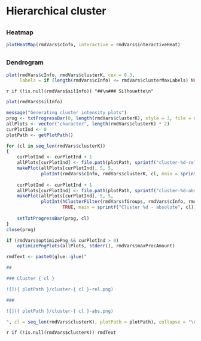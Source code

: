Hierarchical cluster {data-orientation=rows}
===

##

### Heatmap

```r
plotHeatMap(rmdVars$cInfo, interactive = rmdVars$interactiveHeat)
```

##

### Dendrogram
```r
plot(rmdVars$cInfo, rmdVars$clusterK, cex = 0.3,
     labels = if (length(rmdVars$cInfo) <= rmdVars$clusterMaxLabels) NULL else FALSE)
```

`r if (!is.null(rmdVars$silInfo)) "##\n### Silhouette\n"`
```r
plot(rmdVars$silInfo)
```

```r
message("Generating cluster intensity plots")
prog <- txtProgressBar(0, length(rmdVars$clusterK), style = 3, file = stderr())
allPlots <- vector("character", length(rmdVars$clusterK) * 2)
curPlotInd <- 0
plotPath <- getPlotPath()

for (cl in seq_len(rmdVars$clusterK))
{
    curPlotInd <- curPlotInd + 1
    allPlots[curPlotInd] <- file.path(plotPath, sprintf("cluster-%d-rel.png", cl))
    makePlot(allPlots[curPlotInd], 5, 5,
             plotInt(rmdVars$cInfo, rmdVars$clusterK, cl, main = sprintf("Cluster %d - normalized", cl)))
    
    curPlotInd <- curPlotInd + 1
    allPlots[curPlotInd] <- file.path(plotPath, sprintf("cluster-%d-abs.png", cl))
    makePlot(allPlots[curPlotInd], 5, 5,
             plotInt(hClusterFilter(rmdVars$fGroups, rmdVars$cInfo, rmdVars$clusterK, cl),
                     TRUE, main = sprintf("Cluster %d - absolute", cl)))
    
    setTxtProgressBar(prog, cl)
}
close(prog)

if (rmdVars$optimizePng && curPlotInd > 0)
    optimizePngPlots(allPlots, stderr(), rmdVars$maxProcAmount)

rmdText <- paste0(glue::glue("

## 

### Cluster { cl }

![]({ plotPath }/cluster-{ cl }-rel.png)

###

![]({ plotPath }/cluster-{ cl }-abs.png)

", cl = seq_len(rmdVars$clusterK), plotPath = plotPath), collapse = "\n")

```

`r if (!is.null(rmdVars$clusterK)) rmdText`
